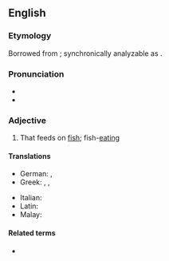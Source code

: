 ==English==

===Etymology===
Borrowed from {{bor|en|la|piscivorus|notext=1}}; synchronically analyzable as {{af|en|piscivore|-ous}}.

===Pronunciation===
* {{IPA|/pɪˈsɪvəɹəs/|lang=en}}<!-- generated by [[Template:X2IPA]] -->
* {{hyph|pis|civ|o|rous|lang=en}}

===Adjective===
{{en-adj}}

# {{lb|en|chiefly|of birds}} That feeds on [[fish]]; fish-[[eating]]
#: {{syn|en|ichthyophagous}}

====Translations====
{{trans-top|fish}}
* German: {{t+|de|fischfressend}}, {{t|de|piscivor}}
* Greek: {{t+|el|ιχθυοβόρος|sc=Grek}}, {{t+|el|ιχθυοφάγος|sc=Grek}}, {{t+|el|ψαροφάγος|sc=Grek}}
{{trans-mid}}
* Italian: {{t|it|piscivoro}}
* Latin: {{t|la|piscivorus}}
* Malay: {{t|ms|pisivor}}
{{trans-bottom}}

====Related terms====
* {{l|en|piscivore}}